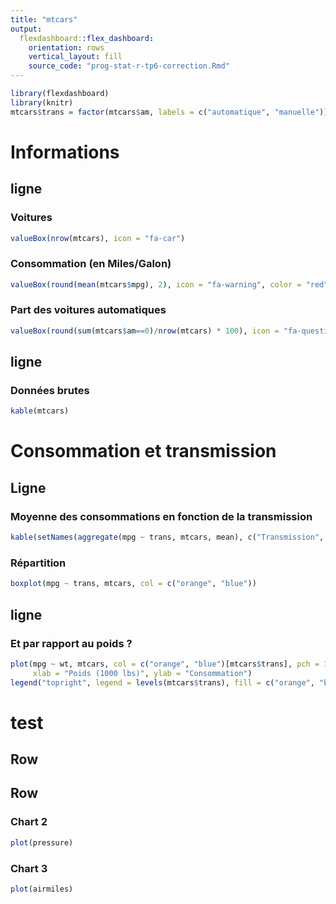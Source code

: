 ```yaml
---
title: "mtcars"
output: 
  flexdashboard::flex_dashboard:
    orientation: rows
    vertical_layout: fill
    source_code: "prog-stat-r-tp6-correction.Rmd"
---
```


```r
library(flexdashboard)
library(knitr)
mtcars$trans = factor(mtcars$am, labels = c("automatique", "manuelle"))
```

#  Informations

## ligne

### Voitures

```r
valueBox(nrow(mtcars), icon = "fa-car")
```

### Consommation (en Miles/Galon)

```r
valueBox(round(mean(mtcars$mpg), 2), icon = "fa-warning", color = "red")
```

### Part des voitures automatiques

```r
valueBox(round(sum(mtcars$am==0)/nrow(mtcars) * 100), icon = "fa-question", color = "orange")
```

## ligne

### Données brutes

```r
kable(mtcars)
```

# Consommation et transmission

## Ligne

### Moyenne des consommations en fonction de la transmission
    
```r
kable(setNames(aggregate(mpg ~ trans, mtcars, mean), c("Transmission", "Consommation")))
```

### Répartition

```r
boxplot(mpg ~ trans, mtcars, col = c("orange", "blue"))
```


## ligne

### Et par rapport au poids ?

```r
plot(mpg ~ wt, mtcars, col = c("orange", "blue")[mtcars$trans], pch = 19, bty = "n",
     xlab = "Poids (1000 lbs)", ylab = "Consommation")
legend("topright", legend = levels(mtcars$trans), fill = c("orange", "blue"), bty = "n", text.width = 1)
```

# test

Row
-------------------------------------


Row
-------------------------------------
    
### Chart 2
    
```r
plot(pressure)
```
    
### Chart 3

```r
plot(airmiles)
```


